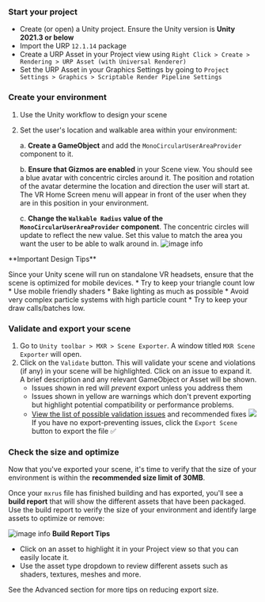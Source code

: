 ### Start your project
* Create (or open) a Unity project. Ensure the Unity version is **Unity 2021.3 or below**
* Import the URP `12.1.14` package
* Create a URP Asset in your Project view using `Right Click > Create > Rendering > URP Asset (with Universal Renderer)`
* Set the URP Asset in your Graphics Settings by going to `Project Settings > Graphics > Scriptable Render Pipeline Settings`

### Create your environment
1. Use the Unity workflow to design your scene
2. Set the user's location and walkable area within your environment:

    a. **Create a GameObject** and add the `MonoCircularUserAreaProvider` component to it.
    
    b. **Ensure that Gizmos are enabled** in your Scene view. You should see a blue avatar with concentric circles around it. The position and rotation of the avatar determine the location and direction the user will start at. The VR Home Screen menu will appear in front of the user when they are in this position in your environment.
    
    c. **Change the `Walkable Radius` value of the `MonoCircularUserAreaProvider` component**. The concentric circles will update to reflect the new value. Set this value to match the area you want the user to be able to walk around in.
![image info](img/mono-circular-user-area-provider.gif)

<Tip>
**Important Design Tips**

Since your Unity scene will run on standalone VR headsets, ensure that the scene is optimized for mobile devices. 
    * Try to keep your triangle count low
    * Use mobile friendly shaders
    * Bake lighting as much as possible
    * Avoid very complex particle systems with high particle count 
    * Try to keep your draw calls/batches low.

</Tip> 


    
### Validate and export your scene
1. Go to `Unity toolbar > MXR > Scene Exporter`. A window titled `MXR Scene Exporter` will open.
2. Click on the `Validate` button. This will validate your scene and violations (if any) in your scene will be highlighted. Click on an issue to expand it. A brief description and any relevant GameObject or Asset will be shown.
    * Issues shown in red will _prevent_ export unless you address them
    * Issues shown in yellow are warnings which don't prevent exporting but highlight potential compatibility or performance problems.
    * [View the list of possible validation issues](https://docs.managexr.com/3d-environment-sdk-reference/limitations#validation-issue-details) and recommended fixes
![](img/export-violations.gif)
If you have no export-preventing issues, click the `Export Scene` button to export the file ✅

### Check the size and optimize
Now that you've exported your scene, it's time to verify that the size of your environment is within the **recommended size limit of 30MB**.

Once your `mxrus` file has finished building and has exported, you'll see a **build report** that will show the different assets that have been packaged. Use the build report to verify the size of your environment and identify large assets to optimize or remove:

![image info](img/build-report.gif)
<Tip>
**Build Report Tips**
* Click on an asset to highlight it in your Project view so that you can easily locate it. 
* Use the asset type dropdown to review different assets such as shaders, textures, meshes and more.
</Tip>



See the Advanced section for more tips on reducing export size.